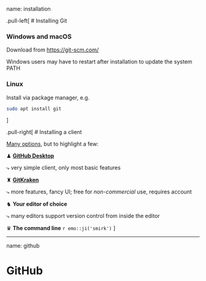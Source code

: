 name: installation

.pull-left[
# Installing Git

### Windows and macOS

Download from <https://git-scm.com/>

Windows users may have to restart after installation to update the system PATH

### Linux

Install via package manager, e.g.

```sh
sudo apt install git
```
]

.pull-right[
# Installing a client

[Many options](https://git-scm.com/downloads/guis/), but to highlight a few:

♟ [**GitHub Desktop**](https://desktop.github.com/)

⤷ very simple client, only most basic features

♜ [**GitKraken**](https://www.gitkraken.com/)

⤷ more features, fancy UI; free for _non-commercial_ use, requires account

♞ **Your editor of choice**

⤷ many editors support version control from inside the editor

♛ **The command line** `r emo::ji('smirk')`
]

---
name: github

# GitHub
